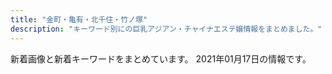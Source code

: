 ```yaml
---
title: "金町・亀有・北千住・竹ノ塚"
description: "キーワード別にの巨乳アジアン・チャイナエステ嬢情報をまとめました。"
---
```


新着画像と新着キーワードをまとめています。
2021年01月17日の情報です。

<DmmAffiliateIns />
<KeywordTable
  shops={
    [
    {
        "name": "\u30b9\u30a4\u30fc\u30c8\u30cf\u30fc\u30c8",
        "url": "http://takamaru.xyz/",
        "keywords": {
            "C": 12
        },
        "img_links": [
            "http://takamaru.xyz/static/picture/news-tit.png",
            "http://takamaru.xyz/static/picture/photo02.jpg",
            "http://takamaru.xyz/uploads/201203/1-201203134202395.jpg",
            "http://takamaru.xyz/uploads/200717/1-200GFZ05BS.jpg",
            "http://takamaru.xyz/uploads/201219/1-201219155A2393.jpg",
            "http://takamaru.xyz/static/picture/top.jpg",
            "http://takamaru.xyz/static/picture/baner2.jpg",
            "http://takamaru.xyz/static/picture/baner.jpg",
            "http://takamaru.xyz/static/picture/tite-staff1.jpg",
            "http://takamaru.xyz/static/picture/mobile.png",
            "http://takamaru.xyz/uploads/201007/1-20100G45100148.jpg",
            "http://takamaru.xyz/static/picture/top2.png",
            "http://takamaru.xyz/static/picture/photo01.jpg",
            "http://takamaru.xyz/uploads/200717/1-200GFUI0L0.jpg",
            "http://takamaru.xyz/static/picture/photo03.jpg",
            "http://takamaru.xyz/uploads/201009/1-201009125049594.jpg",
            "http://takamaru.xyz/static/picture/photo04.jpg",
            "http://takamaru.xyz/static/picture/tite-staff.jpg",
            "http://takamaru.xyz/static/picture/news-tit1.jpg"
        ],
        "station": "JR\u91d1\u753a\u99c5\u5317\u53e3"
    },
    {
        "station": "\u7af9\u30ce\u585a\u99c5\u6771\u53e3",
        "img_links": [
            "http://kokoroan.jps.cm/images/ser4.jpg",
            "http://kokoroan.jps.cm/images/top.jpg",
            "http://kokoroan.jps.cm/images/room1.jpg",
            "http://kokoroan.jps.cm/photos/sites/31/2019/02/2019021213081728.jpg",
            "http://kokoroan.jps.cm/images/room2.jpg",
            "http://kokoroan.jps.cm/images/ser3.jpg",
            "http://kokoroan.jps.cm/images/service_line.jpg",
            "http://kokoroan.jps.cm/images/mobile.jpg",
            "http://kokoroan.jps.cm/images/room3.jpg",
            "http://kokoroan.jps.cm/images/ser2.jpg",
            "http://kokoroan.jps.cm/images/mobile2.jpg",
            "http://kokoroan.jps.cm/photos/sites/31/2020/08/2020082513400117.jpg",
            "http://kokoroan.jps.cm/photos/sites/31/2020/10/2020100113045422.jpg",
            "http://kokoroan.jps.cm/photos/sites/31/2019/06/2019060614301966.jpg",
            "http://kokoroan.jps.cm/images/girl-z2.jpg",
            "http://kokoroan.jps.cm/images/staff_line.jpg",
            "http://kokoroan.jps.cm/images/ser1.jpg",
            "http://kokoroan.jps.cm/images/end.jpg",
            "http://kokoroan.jps.cm/images/ser5.jpg",
            "http://kokoroan.jps.cm/images/bj3.jpg",
            "http://kokoroan.jps.cm/images/girl-z1.jpg",
            "http://kokoroan.jps.cm/images/room4.jpg"
        ],
        "keywords": {
            "84": 1,
            "83": 1,
            "C": 13,
            "D": 2,
            "86": 2
        },
        "url": "http://kokoroan.jps.cm/",
        "name": "\u5922\u306e\u5bb6"
    },
    {
        "keywords": {
            "E": 20,
            "92": 6,
            "C": 5,
            "94": 7,
            "89": 4,
            "G": 7,
            "D": 4,
            "93": 5,
            "91": 5,
            "95": 2,
            "88": 3,
            "86": 7,
            "\u30bb\u30af\u30b7\u30fc": 4,
            "90": 7,
            "87": 3,
            "F": 2
        },
        "url": "http://youfirstesthe.com",
        "station": "\u7dbe\u702c\u99c5\u6771\u53e3",
        "name": "You First*\u30e6\u30fc\u30d5\u30a1\u30fc\u30b9\u30c8",
        "img_links": [
            "http://youfirstesthe.com/upload/girl/img02/img1_0020.jpg",
            "http://youfirstesthe.com/upload/girl/img03/img2_0003.jpg",
            "http://youfirstesthe.com/images/top/ranking03.png",
            "http://youfirstesthe.com/images/top/news.png",
            "http://youfirstesthe.com/upload/girl/img03/img2_0014.jpg",
            "http://youfirstesthe.com/images/top/pickup_box.png",
            "http://youfirstesthe.com/upload/girl/img03/img2_0019.jpg",
            "http://youfirstesthe.com/upload/girl/img03/img1_0026.jpg",
            "http://youfirstesthe.com/upload/girl/img03/img3_0020.jpg",
            "http://youfirstesthe.com/upload/girl/img02/img1_0024.jpg",
            "http://youfirstesthe.com/upload/girl/img03/img4_0008.jpg",
            "http://youfirstesthe.com/upload/girl/img03/img1_0007.jpg",
            "http://youfirstesthe.com/upload/girl/img03/img2_0007.jpg",
            "http://youfirstesthe.com/upload/girl/img03/img1_0008.jpg",
            "http://youfirstesthe.com/upload/girl/img02/img1_0008.jpg",
            "http://youfirstesthe.com/upload/girl/img02/img1_0015.jpg",
            "http://youfirstesthe.com/upload/girl/img02/img1_0027.jpg",
            "http://youfirstesthe.com/upload/girl/img02/img1_0026.jpg",
            "http://youfirstesthe.com/upload/board/img_1558501433.jpg",
            "http://youfirstesthe.com/upload/girl/img03/img1_0014.jpg",
            "http://youfirstesthe.com/upload/girl/img03/img4_0007.jpg",
            "http://youfirstesthe.com/upload/girl/img03/img1_0019.jpg",
            "http://youfirstesthe.com/upload/girl/img02/img1_0003.jpg",
            "http://youfirstesthe.com/upload/board/img_1555924960.jpg",
            "http://youfirstesthe.com/upload/girl/img03/img1_0020.jpg",
            "http://youfirstesthe.com/upload/girl/img02/img1_0014.jpg",
            "http://youfirstesthe.com/upload/girl/img02/img1_0019.jpg",
            "http://youfirstesthe.com/upload/girl/img02/img1_0016.jpg",
            "http://youfirstesthe.com/upload/girl/img03/img1_0024.jpg",
            "http://youfirstesthe.com/images/common/tel.png",
            "http://youfirstesthe.com/upload/girl/img02/img1_0021.jpg",
            "http://youfirstesthe.com/images/top/list_btn.png",
            "http://youfirstesthe.com/upload/girl/img03/img1_0016.jpg",
            "http://youfirstesthe.com/upload/girl/img02/img1_0004.jpg",
            "http://youfirstesthe.com/upload/girl/img03/img1_0015.jpg",
            "http://youfirstesthe.com/images/top/ranking01.png",
            "http://youfirstesthe.com/upload/girl/img03/img3_0008.jpg",
            "http://youfirstesthe.com/upload/girl/img03/img1_0004.jpg",
            "http://youfirstesthe.com/upload/board/img_1551939705.jpg",
            "http://youfirstesthe.com/images/top/ranking02.png",
            "http://youfirstesthe.com/upload/girl/img03/img3_0007.jpg",
            "http://youfirstesthe.com/upload/girl/img03/img1_0021.jpg",
            "http://youfirstesthe.com/upload/girl/img03/img2_0020.jpg",
            "http://youfirstesthe.com/upload/girl/img02/img1_0007.jpg",
            "http://youfirstesthe.com/upload/board/img_1601452249.jpg",
            "http://youfirstesthe.com/upload/board/img_1547772766.jpg",
            "http://youfirstesthe.com/upload/girl/img03/img5_0008.jpg",
            "http://youfirstesthe.com/upload/board/img_1600470945.jpg",
            "http://youfirstesthe.com/upload/girl/img03/img1_0027.jpg",
            "http://youfirstesthe.com/upload/girl/img03/img3_0003.jpg",
            "http://youfirstesthe.com/upload/girl/img03/img2_0016.jpg",
            "http://youfirstesthe.com/upload/girl/img03/img1_0003.jpg",
            "http://youfirstesthe.com/upload/girl/img03/img2_0008.jpg"
        ]
    },
    {
        "station": "JR\u5317\u5343\u4f4f\u99c5",
        "url": "http://www.kb.masg.info/",
        "keywords": {
            "D": 14,
            "86": 2,
            "87": 10,
            "88": 1
        },
        "name": "\u770b\u8b77\u7f8e\u4eba",
        "img_links": [
            "http://www.kb.masg.info/images/girls-bar.png",
            "http://www.kb.masg.info/images/info1.jpg",
            "http://www.kb.masg.info/files/012.jpg",
            "http://www.kb.masg.info/files/016.jpg",
            "http://www.kb.masg.info/files/005.jpg",
            "http://www.kb.masg.info/files/015.jpg",
            "http://www.kb.masg.info/images/info2.jpg",
            "http://www.kb.masg.info/images/bar-news.png",
            "http://www.kb.masg.info/images/bar-girls.png",
            "http://www.kb.masg.info/images/info_text.jpg",
            "http://www.kb.masg.info/files/011.jpg",
            "http://www.kb.masg.info/files/006.jpg",
            "http://www.kb.masg.info/files/013.jpg",
            "http://www.kb.masg.info/files/009.jpg",
            "http://www.kb.masg.info/files/008.jpg",
            "http://www.kb.masg.info/files/004.jpg",
            "http://www.kb.masg.info/files/014.jpg",
            "http://www.kb.masg.info/images/bar-inte.png",
            "http://www.kb.masg.info/files/002.jpg",
            "http://www.kb.masg.info/files/017.jpg",
            "http://www.kb.masg.info/images/bar-infomation.png",
            "http://www.kb.masg.info/files/010.jpg"
        ]
    },
    {
        "name": "\u611b",
        "img_links": [
            "http://ayase-ai.jpest.net/uploads//sites/33/2021/01/g1-225x300.jpg",
            "http://ayase-ai.jpest.net/uploads//sites/33/2020/11/g5.jpg",
            "http://ayase-ai.jpest.net/uploads//sites/33/2020/11/g1-225x300.jpg",
            "http://ayase-ai.jpest.net/uploads//sites/33/2020/11/g3.jpg",
            "http://ayase-ai.jpest.net/uploads//sites/33/2020/11/g2.jpg",
            "http://ayase-ai.jpest.net/uploads//sites/33/2020/12/shishu-2.png",
            "http://ayase-ai.jpest.net/uploads//sites/33/2020/12/main_bottom-1.png",
            "http://ayase-ai.jpest.net/uploads//sites/33/2020/11/g4.jpg",
            "http://ayase-ai.jpest.net/uploads//sites/33/2020/12/main_top.png",
            "http://ayase-ai.jpest.net/uploads//sites/33/2020/12/main_bottom.png",
            "http://ayase-ai.jpest.net/uploads//sites/33/2021/01/g1.jpg",
            "http://ayase-ai.jpest.net/uploads//sites/33/2020/11/g2-225x300.jpg",
            "http://ayase-ai.jpest.net/uploads//sites/33/2020/12/mobile-1.jpg",
            "http://ayase-ai.jpest.net/uploads//sites/33/2020/12/main_top-1.png",
            "http://ayase-ai.jpest.net/uploads//sites/33/2020/12/r3-1.png",
            "http://ayase-ai.jpest.net/uploads//sites/33/2020/11/g4-225x300.jpg",
            "http://ayase-ai.jpest.net/uploads//sites/33/2020/11/g6-225x300.jpg",
            "http://ayase-ai.jpest.net/uploads//sites/33/2020/11/g3-225x300.jpg",
            "http://ayase-ai.jpest.net/uploads//sites/33/2020/12/r4-1.png",
            "http://ayase-ai.jpest.net/uploads//sites/33/2020/12/re.jpg",
            "http://ayase-ai.jpest.net/uploads//sites/33/2020/11/g5-225x300.jpg",
            "http://ayase-ai.jpest.net/uploads//sites/33/2020/12/r2-1.png",
            "http://ayase-ai.jpest.net/uploads//sites/33/2020/12/ma01-1.jpg",
            "http://ayase-ai.jpest.net/uploads//sites/33/2020/11/m-top02-1.jpg",
            "http://ayase-ai.jpest.net/uploads//sites/33/2020/12/ss.png",
            "http://ayase-ai.jpest.net/uploads//sites/33/2020/11/g1.jpg",
            "http://ayase-ai.jpest.net/uploads//sites/33/2020/11/g6.jpg",
            "http://ayase-ai.jpest.net/uploads//sites/33/2020/12/r1.png"
        ],
        "keywords": {},
        "url": "http://ayase-ai.jpest.net/",
        "station": "\u7dbe\u702c\u99c5\u6771\u53e3"
    },
    {
        "name": "\u5927\u5bb6\u65cf",
        "station": "\u7af9\u30ce\u585a\u99c5\u6771\u53e3",
        "img_links": [
            "http://esthe-aroma.xyz/images/esthe2.jpg",
            "http://esthe-aroma.xyz/images/main1.jpg",
            "http://esthe-aroma.xyz/images/friend.png",
            "http://esthe-aroma.xyz/images/link.png",
            "http://esthe-aroma.xyz/images/blog_002.png",
            "http://esthe-aroma.xyz/images/acc.jpg",
            "http://esthe-aroma.xyz/images/gallery.png",
            "http://esthe-aroma.xyz/images/cg02.jpg",
            "http://esthe-aroma.xyz/images/acc1.jpg",
            "http://esthe-aroma.xyz/images/home_002.png",
            "http://esthe-aroma.xyz/images/staff.png",
            "http://esthe-aroma.xyz/images/main-sp.jpg",
            "http://esthe-aroma.xyz/images/clear.png",
            "http://esthe-aroma.xyz/images/home.png",
            "http://esthe-aroma.xyz/images/esthe1.jpg",
            "http://esthe-aroma.xyz/images/cg01.jpg",
            "http://esthe-aroma.xyz/images/info.png",
            "http://esthe-aroma.xyz/images/esthe3.jpg",
            "http://esthe-aroma.xyz/images/header3.png"
        ],
        "url": "http://esthe-aroma.xyz/",
        "keywords": {
            "87": 3,
            "86": 3
        }
    },
    {
        "keywords": {
            "88": 4,
            "D": 18,
            "86": 14
        },
        "img_links": [
            "http://esthe-aroma.biz/img/m02a.jpg",
            "http://esthe-aroma.biz/img/cg011.jpg",
            "http://esthe-aroma.biz/img/top.jpg",
            "http://esthe-aroma.biz/img/cg021.jpg",
            "http://esthe-aroma.biz/img/cg01.jpg",
            "http://esthe-aroma.biz/img/cg03.jpg",
            "http://esthe-aroma.biz/img/ff.jpg",
            "http://esthe-aroma.biz/img/fla01.jpg",
            "http://esthe-aroma.biz/img/cg08.jpg",
            "http://esthe-aroma.biz/img/acct.jpg",
            "http://esthe-aroma.biz/img/m06.jpg",
            "http://esthe-aroma.biz/img/tr01.jpg",
            "http://esthe-aroma.biz/img/tr02.jpg",
            "http://esthe-aroma.biz/img/m01a.jpg",
            "http://esthe-aroma.biz/img/cg07.jpg",
            "http://esthe-aroma.biz/img/m03a.jpg",
            "http://esthe-aroma.biz/img/cg10.jpg",
            "http://esthe-aroma.biz/img/cg05.jpg",
            "http://esthe-aroma.biz/img/m05.jpg",
            "http://esthe-aroma.biz/img/fla03.jpg",
            "http://esthe-aroma.biz/img/cg081.jpg",
            "http://esthe-aroma.biz/img/m05a.jpg",
            "http://esthe-aroma.biz/img/m02.jpg",
            "http://esthe-aroma.biz/img/cg09.jpg",
            "http://esthe-aroma.biz/img/cg02.jpg",
            "http://esthe-aroma.biz/img/cg06.jpg",
            "http://esthe-aroma.biz/img/stal.jpg",
            "http://esthe-aroma.biz/img/cg101.jpg",
            "http://esthe-aroma.biz/img/fla02.jpg",
            "http://esthe-aroma.biz/img/syst.jpg",
            "http://esthe-aroma.biz/img/no.png",
            "http://esthe-aroma.biz/img/m04.jpg",
            "http://esthe-aroma.biz/img/m03.jpg",
            "http://esthe-aroma.biz/img/m01.jpg"
        ],
        "url": "http://esthe-aroma.biz/",
        "name": "Sakura",
        "station": "JR\u91d1\u753a\u99c5\u5317\u53e3"
    },
    {
        "url": "https://lush.jpn.vin/",
        "name": "\u30e9\u30c3\u30b7\u30e5",
        "station": "JR\u91d1\u753a\u99c5\u5317\u53e3",
        "keywords": {
            "87": 5,
            "88": 5,
            "C": 11,
            "89": 5,
            "90": 5
        },
        "img_links": [
            "https://lush.jpn.vin/images/room2.jpg",
            "https://lush.jpn.vin/images/top.png",
            "https://lush.jpn.vin/photos/sites/6/2020/12/2020121402082025.jpg",
            "https://lush.jpn.vin/images/border-bottom.png",
            "https://lush.jpn.vin/images/girl.png",
            "https://lush.jpn.vin/images/room3.jpg",
            "https://lush.jpn.vin/photos/sites/6/2020/12/202012140206371.jpg",
            "https://lush.jpn.vin/images/room1.jpg",
            "https://lush.jpn.vin/photos/sites/6/2020/12/2020121402091934.jpg",
            "https://lush.jpn.vin/images/rb.png",
            "https://lush.jpn.vin/photos/sites/6/2020/12/2020121402072787.jpg",
            "https://lush.jpn.vin/images/lb.png",
            "https://lush.jpn.vin/images/side_mobile.png",
            "https://lush.jpn.vin/images/tit_news.png",
            "https://lush.jpn.vin/images/room4.jpg",
            "https://lush.jpn.vin/images/end.jpg",
            "https://lush.jpn.vin/images/bg_comend.jpg",
            "https://lush.jpn.vin/images/tit_pick.jpg",
            "https://lush.jpn.vin/images/tit_staff.jpg"
        ]
    },
    {
        "url": "http://aroma-heal.com/",
        "keywords": {},
        "station": "JR\u5317\u5343\u4f4f\u99c5\u6771\u53e3",
        "img_links": [
            "http://aroma-heal.com/img/sys3.png",
            "http://aroma-heal.com/img/t-o.jpg",
            "http://aroma-heal.com/staff/aoi/01.jpg",
            "http://aroma-heal.com/img/sys2.png",
            "http://aroma-heal.com/img/pic.jpg",
            "http://aroma-heal.com/img/botton.jpg",
            "http://aroma-heal.com/img/sys4.png",
            "http://aroma-heal.com/img/t-s.jpg",
            "http://aroma-heal.com/img/add.jpg",
            "http://aroma-heal.com/img/tit.jpg",
            "http://aroma-heal.com/staff/yuki/01.jpg",
            "http://aroma-heal.com/img/cam.jpg",
            "http://aroma-heal.com/img/adrs.jpg",
            "http://aroma-heal.com/img/sysetc.png",
            "http://aroma-heal.com/img/info.jpg",
            "http://aroma-heal.com/img/t-r.jpg",
            "http://aroma-heal.com/img/t-a.jpg",
            "http://aroma-heal.com/img/sys1.png",
            "http://aroma-heal.com/img/t-t.jpg",
            "http://aroma-heal.com/staff/mimi/01.jpg",
            "http://aroma-heal.com/img/pc.jpg",
            "http://aroma-heal.com/img/tel.jpg"
        ],
        "name": "\u7f8e\u5802"
    },
    {
        "img_links": [
            "https://besteste.com/staffPhoto/b20201223163417.jpg",
            "https://besteste.com/staffPhoto/s20201223163111.jpg",
            "https://besteste.com/staffPhoto/s20201104202235.jpg",
            "https://besteste.com/staffPhoto/b20201104202024.jpg",
            "https://besteste.com/staffPhoto/s20201223163320.jpg",
            "https://besteste.com/staffPhoto/b20201223163235.jpg",
            "https://besteste.com/staffPhoto/b20201104202559.jpg",
            "https://besteste.com/images/slider1/01.jpg",
            "https://besteste.com/staffPhoto/s20201104201732.jpg",
            "https://besteste.com/images/mobile.jpg",
            "https://besteste.com/staffPhoto/b20201104202637.jpg",
            "https://besteste.com/images/slider1/03.jpg",
            "https://besteste.com/staffPhoto/s20201104201913.jpg",
            "https://besteste.com/staffPhoto/s20201104202356.jpg",
            "https://besteste.com/staffPhoto/s20201223163235.jpg",
            "https://besteste.com/staffPhoto/b20201223163529.jpg",
            "https://besteste.com/staffPhoto/s20201104202024.jpg",
            "https://besteste.com/staffPhoto/b20201104202235.jpg",
            "https://besteste.com/staffPhoto/b20201223163111.jpg",
            "https://besteste.com/js/sliderLine/slide_prev.png",
            "https://besteste.com/staffPhoto/b20201104202740.jpg",
            "https://besteste.com/staffPhoto/s20201223163417.jpg",
            "https://besteste.com/staffPhoto/s20201223163529.jpg",
            "https://besteste.com/staffPhoto/s20201104202559.jpg",
            "https://besteste.com/staffPhoto/b20201104201913.jpg",
            "https://besteste.com/staffPhoto/b20201104201732.jpg",
            "https://besteste.com/staffPhoto/b20201104202356.jpg",
            "https://besteste.com/staffPhoto/b20201104202122.jpg",
            "https://besteste.com/staffPhoto/s20201104202122.jpg",
            "https://besteste.com/staffPhoto/s20201104202740.jpg",
            "https://besteste.com/staffPhoto/b20201223163320.jpg",
            "https://besteste.com/js/sliderLine/slide_next.png",
            "https://besteste.com/staffPhoto/s20201104202637.jpg",
            "https://besteste.com/images/returnBtn.png",
            "https://besteste.com/staffPhoto/b20201104202509.jpg",
            "https://besteste.com/staffPhoto/s20201104202509.jpg"
        ],
        "url": "https://besteste.com/",
        "name": "\u685c",
        "station": "JR\u4e80\u6709\u99c5\u5317\u53e3",
        "keywords": {
            "E": 2,
            "D": 2,
            "C": 1,
            "86": 1,
            "85": 2
        }
    },
    {
        "name": "\u96c5",
        "keywords": {
            "D": 9
        },
        "img_links": [
            "http://esthe-massage.pink/sp/images/top-img01.png",
            "http://esthe-massage.pink/images/aboutus.jpg",
            "http://esthe-massage.pink/images/tb.png",
            "http://esthe-massage.pink/sp/images/cg1.jpg",
            "http://esthe-massage.pink/images/end3.png",
            "http://esthe-massage.pink/sp/images/telb.png",
            "http://esthe-massage.pink/sp/images/cg10.jpg",
            "http://esthe-massage.pink/images/cg3.jpg",
            "http://esthe-massage.pink/sp/images/cg6.jpg",
            "http://esthe-massage.pink/sp/images/cg3.jpg",
            "http://esthe-massage.pink/sp/images/tel.png",
            "http://esthe-massage.pink/images/tb1.png",
            "http://esthe-massage.pink/images/newface.jpg",
            "http://esthe-massage.pink/images/cg2.jpg",
            "http://esthe-massage.pink/images/cg4.jpg",
            "http://esthe-massage.pink/images/cg9.jpg",
            "http://esthe-massage.pink/images/pick.jpg",
            "http://esthe-massage.pink/sp/images/cg8.jpg",
            "http://esthe-massage.pink/images/line.jpg",
            "http://esthe-massage.pink/sp/images/teline.png",
            "http://esthe-massage.pink/images/mobile1.jpg",
            "http://esthe-massage.pink/images/cg10.jpg",
            "http://esthe-massage.pink/images/cg8.jpg",
            "http://esthe-massage.pink/images/top.png",
            "http://esthe-massage.pink/images/news.jpg",
            "http://esthe-massage.pink/images/cg7.jpg",
            "http://esthe-massage.pink/sp/images/cg9.jpg",
            "http://esthe-massage.pink/sp/images/cg4.jpg",
            "http://esthe-massage.pink/images/cg5.jpg",
            "http://esthe-massage.pink/images/mobile.jpg",
            "http://esthe-massage.pink/images/cg6.jpg",
            "http://esthe-massage.pink/images/bb.png",
            "http://esthe-massage.pink/images/staff_tit.jpg",
            "http://esthe-massage.pink/images/staff_s.jpg",
            "http://esthe-massage.pink/images/compaign.jpg",
            "http://esthe-massage.pink/images/line2.jpg",
            "http://esthe-massage.pink/sp/images/cg2.jpg",
            "http://esthe-massage.pink/sp/images/cg5.jpg",
            "http://esthe-massage.pink/images/cg1.jpg"
        ],
        "url": "http://esthe-massage.pink/",
        "station": "JR\u91d1\u753a\u99c5\u5317\u53e3"
    },
    {
        "url": "http://lux.abnavi.info/",
        "keywords": {
            "C": 13,
            "G": 1,
            "D": 3,
            "87": 1,
            "88": 1,
            "85": 2,
            "84": 1,
            "E": 1
        },
        "img_links": [
            "http://lux.abnavi.info/images/room4.jpg",
            "http://lux.abnavi.info/photos/sites/13/2020/12/2020121219411715.jpg",
            "http://lux.abnavi.info/photos/sites/13/2020/12/2020121219411956.jpg",
            "http://lux.abnavi.info/images/s_staff.png",
            "http://lux.abnavi.info/images/top.png",
            "http://lux.abnavi.info/images/acc4.jpg",
            "http://lux.abnavi.info/images/acc1.jpg",
            "http://lux.abnavi.info/photos/sites/13/2020/12/2020121219411983.jpg",
            "http://lux.abnavi.info/photos/sites/13/2020/12/2020121219412237.jpg",
            "http://lux.abnavi.info/images/s_news.png",
            "http://lux.abnavi.info/images/acc6.jpg",
            "http://lux.abnavi.info/images/room1.jpg",
            "http://lux.abnavi.info/images/info.jpg",
            "http://lux.abnavi.info/photos/sites/13/2020/12/2020121219412144.jpg",
            "http://lux.abnavi.info/images/s_pick.jpg",
            "http://lux.abnavi.info/images/s_link.png",
            "http://lux.abnavi.info/images/acc3.jpg",
            "http://lux.abnavi.info/images/acc5.jpg",
            "http://lux.abnavi.info/images/nbj1.png",
            "http://lux.abnavi.info/images/room3.jpg",
            "http://lux.abnavi.info/images/mobile.png",
            "http://lux.abnavi.info/images/room2.jpg",
            "http://lux.abnavi.info/images/acc2.jpg",
            "http://lux.abnavi.info/images/nbj3.jpg"
        ],
        "name": "Lux\u30fb\u30e9\u30c3\u30af\u30b9",
        "station": "JR\u4e80\u6709\u99c5\u5357\u53e3"
    },
    {
        "station": "\u6885\u5cf6\u99c5",
        "keywords": {},
        "img_links": [
            "http://relax-esthe.tokyo/css/m-top-right03.jpg",
            "http://relax-esthe.tokyo/css/m-left.jpg",
            "http://relax-esthe.tokyo/css/top-left01.jpg",
            "http://relax-esthe.tokyo/css/staff/staff06.png",
            "http://relax-esthe.tokyo/css/staff/staff03.png",
            "http://relax-esthe.tokyo/css/m-top-right04.jpg",
            "http://relax-esthe.tokyo/css/m-right.jpg",
            "http://relax-esthe.tokyo/css/staff/staff02.png",
            "http://relax-esthe.tokyo/css/m-yejiao.jpg",
            "http://relax-esthe.tokyo/css/staff/staff0n.png",
            "http://relax-esthe.tokyo/css/m-top-right01.jpg",
            "http://relax-esthe.tokyo/css/m-head1.jpg",
            "http://relax-esthe.tokyo/css/staff/staff05.png",
            "http://relax-esthe.tokyo/css/m-top-right02.jpg",
            "http://relax-esthe.tokyo/images/call.png",
            "http://relax-esthe.tokyo/css/m-top02.jpg",
            "http://relax-esthe.tokyo/css/staff/staff07.png"
        ],
        "name": "\u3084\u3059\u3089\u304e",
        "url": "http://relax-esthe.tokyo/"
    },
    {
        "station": "JR\u91d1\u753a\u99c5\u5357\u53e3",
        "name": "\u6625",
        "img_links": [
            "http://www.ccgirl.work/images/4.jpg",
            "http://www.ccgirl.work/images/b3.jpg",
            "http://www.ccgirl.work/images/staff_t.jpg",
            "http://www.ccgirl.work/images/3.jpg",
            "http://www.ccgirl.work/images/head.jpg",
            "http://www.ccgirl.work/images/2.jpg",
            "http://www.ccgirl.work/images/rec1.jpg",
            "http://www.ccgirl.work/img/yuyu1.jpg",
            "http://www.ccgirl.work/images/int2.jpg",
            "http://www.ccgirl.work/images/news.jpg",
            "http://www.ccgirl.work/img/erika1.jpg",
            "http://www.ccgirl.work/images/mobile.jpg",
            "http://www.ccgirl.work/img/risa1.jpg",
            "http://www.ccgirl.work/images/b2.jpg",
            "http://www.ccgirl.work/images/interior_t.jpg",
            "http://www.ccgirl.work/images/tel.jpg",
            "http://www.ccgirl.work/images/b1.jpg",
            "http://www.ccgirl.work/images/int1.jpg",
            "http://www.ccgirl.work/images/sys.jpg",
            "http://www.ccgirl.work/images/ac1.jpg",
            "http://www.ccgirl.work/img/nana1.jpg",
            "http://www.ccgirl.work/images/1.jpg",
            "http://www.ccgirl.work/images/info.jpg",
            "http://www.ccgirl.work/images/rec2.jpg"
        ],
        "url": "http://www.ccgirl.work/",
        "keywords": {}
    },
    {
        "station": "\u4e94\u53cd\u91ce\u99c5",
        "url": "http://www.relax-miyabi.com/",
        "name": "\u96c5",
        "img_links": [
            "http://www.relax-miyabi.com/img/glo_05_off.jpg",
            "http://www.relax-miyabi.com/img/slider/1.jpg",
            "http://www.relax-miyabi.com/img/glo_01_off.jpg",
            "http://www.relax-miyabi.com/img/icon_tel.png",
            "http://www.relax-miyabi.com/img/glo_06_off.jpg",
            "http://www.relax-miyabi.com/files/019.jpg",
            "http://www.relax-miyabi.com/img/slider/2.jpg",
            "http://www.relax-miyabi.com/files/014-03.jpg",
            "http://www.relax-miyabi.com/img/top-course_off.jpg",
            "http://www.relax-miyabi.com/img/top-h5R.jpg",
            "http://www.relax-miyabi.com/img/bnr-01_off.jpg",
            "http://www.relax-miyabi.com/img/top-h5R2.jpg",
            "http://www.relax-miyabi.com/img/h4-top.jpg",
            "http://www.relax-miyabi.com/files/019-02.jpg",
            "http://www.relax-miyabi.com/img/glo_04_off.jpg",
            "http://www.relax-miyabi.com/img/top-course2_off.jpg",
            "http://www.relax-miyabi.com/img/glo_02_off.jpg",
            "http://www.relax-miyabi.com/img/slider/3.jpg",
            "http://www.relax-miyabi.com/files/014-02.jpg",
            "http://www.relax-miyabi.com/img/glo_03_off.jpg",
            "http://www.relax-miyabi.com/files/019-03.jpg",
            "http://www.relax-miyabi.com/img/bnr-02_off.jpg",
            "http://www.relax-miyabi.com/img/footer-top_off.jpg",
            "http://www.relax-miyabi.com/files/014.jpg"
        ],
        "keywords": {
            "D": 6,
            "86": 3,
            "88": 3
        }
    },
    {
        "station": "JR\u4e80\u6709\u99c5\u5317\u53e3",
        "url": "http://www.maria0228.com/",
        "keywords": {},
        "img_links": [
            "http://www.maria0228.com/img/6.jpg",
            "http://www.maria0228.com/img/5.jpg",
            "http://www.maria0228.com/img/nana.jpg",
            "http://www.maria0228.com/img/ayumi.jpg",
            "http://www.maria0228.com/img/mina.jpg",
            "http://www.maria0228.com/img/4.jpg",
            "http://www.maria0228.com/img/7.jpg",
            "http://www.maria0228.com/img/aya.jpg",
            "http://www.maria0228.com/img/1.jpg",
            "http://www.maria0228.com/img/3.jpg",
            "http://www.maria0228.com/img/erika.jpg",
            "http://www.maria0228.com/img/yuri.jpg",
            "http://www.maria0228.com/img/2.jpg",
            "http://www.maria0228.com/img/danni.jpg"
        ],
        "name": "\u7652\u3057\u306e\u5bb6"
    },
    {
        "url": "http://www.night.ne.jp/tokyo/house/",
        "keywords": {},
        "station": "JR\u4e80\u6709\u99c5\u5317\u53e3",
        "img_links": [
            "http://www.night.ne.jp/tokyo/house/img/view_1.jpg",
            "http://www.night.ne.jp/nightnet/img/9.jpg",
            "http://www.night.ne.jp/nightnet/img/10.jpg",
            "http://www.night.ne.jp/_format/W/img/index_enter_1.jpg",
            "http://www.night.ne.jp/nightnet/img/11.jpg",
            "http://www.night.ne.jp/tokyo/house/img/qr_code.jpg",
            "http://www.night.ne.jp/tokyo/house/img/view_2.jpg",
            "http://www.night.ne.jp/tokyo/house/img/index_top.jpg",
            "http://www.night.ne.jp/tokyo/house/img/index.jpg",
            "http://www.night.ne.jp/nightnet/img/13.jpg",
            "http://www.night.ne.jp/tokyo/house/img_staff/g_7278.jpg",
            "http://www.night.ne.jp/nightnet/img/15.jpg",
            "http://www.night.ne.jp/nightnet/img/4.jpg",
            "http://www.night.ne.jp/nightnet/img/17.jpg",
            "http://www.night.ne.jp/nightnet/img/12a.jpg",
            "http://www.night.ne.jp/nightnet/img/3.jpg",
            "http://www.night.ne.jp/tokyo/house/img_staff/g_7277.jpg",
            "http://www.night.ne.jp/nightnet/img/16.jpg",
            "http://www.night.ne.jp/nightnet/img/7.jpg",
            "http://www.night.ne.jp/nightnet/img/6.jpg",
            "http://www.night.ne.jp/_format/W/img/whats_news.jpg",
            "http://www.night.ne.jp/_format/W/img/whats_view.jpg",
            "http://www.night.ne.jp/nightnet/img/2.jpg",
            "http://www.night.ne.jp/tokyo/house/img/view_4.jpg",
            "http://www.night.ne.jp/tokyo/house/img/view_3.jpg",
            "http://www.night.ne.jp/nightnet/img/14.jpg",
            "http://www.night.ne.jp/tokyo/house/img_staff/g_7074.jpg",
            "http://www.night.ne.jp/nightnet/img/8.jpg",
            "http://www.night.ne.jp/tokyo/house/img/index_view.jpg",
            "http://www.night.ne.jp/nightnet/img/5.jpg",
            "http://www.night.ne.jp/_format/W/img/over_msg_01.jpg",
            "http://www.night.ne.jp/nightnet/img/1.jpg"
        ],
        "name": "\u5065\u5eb7\u30cf\u30a6\u30b9"
    },
    {
        "name": "\u6e80\u8db3\u5ea6666",
        "station": "JR\u4e80\u6709\u99c5\u5317\u53e3",
        "url": "http://manzoku666.ests.jp/",
        "keywords": {
            "89": 34,
            "C": 176,
            "E": 340,
            "83": 136,
            "85": 238,
            "84": 34,
            "D": 680,
            "88": 306,
            "86": 204,
            "87": 238,
            "F": 34
        },
        "img_links": [
            "http://manzoku666.ests.jp/photos/sites/11/2020/02/202002040606066.jpg",
            "http://manzoku666.ests.jp/photos/sites/11/2020/08/2020083103592411.jpg",
            "http://manzoku666.ests.jp/photos/sites/11/2020/04/2020041604120698.jpg",
            "http://manzoku666.ests.jp/images/tit_staff.png",
            "http://manzoku666.ests.jp/photos/sites/11/2020/02/2020021806520598.jpg",
            "http://manzoku666.ests.jp/photos/sites/11/2020/11/2020111603414573.jpg",
            "http://manzoku666.ests.jp/images/link_nav02.png",
            "http://manzoku666.ests.jp/photos/sites/11/2020/04/2020040509014522.jpg",
            "http://manzoku666.ests.jp/photos/sites/11/2021/01/2021010105190155.jpg",
            "http://manzoku666.ests.jp/images/img_service04.jpg",
            "http://manzoku666.ests.jp/photos/sites/11/2020/10/2020101205183856.jpg",
            "http://manzoku666.ests.jp/photos/sites/11/2020/05/2020050405545542.jpg",
            "http://manzoku666.ests.jp/images/sp_nav03.png",
            "http://manzoku666.ests.jp/photos/sites/11/2020/06/2020060702461717.jpg",
            "http://manzoku666.ests.jp/images/sp_header.jpg",
            "http://manzoku666.ests.jp/photos/sites/11/2020/04/2020041307203772.jpg",
            "http://manzoku666.ests.jp/photos/sites/11/2020/12/2020122103414393.jpg",
            "http://manzoku666.ests.jp/photos/sites/11/2020/11/2020110502545271.jpg",
            "http://manzoku666.ests.jp/images/img_service02.jpg",
            "http://manzoku666.ests.jp/photos/sites/11/2020/03/2020032501221834.jpg",
            "http://manzoku666.ests.jp/photos/sites/11/2020/06/202006070246267.jpg",
            "http://manzoku666.ests.jp/images/room1_l.jpg",
            "http://manzoku666.ests.jp/images/tit_service.png",
            "http://manzoku666.ests.jp/images/link_nav04.png",
            "http://manzoku666.ests.jp/images/link_nav01.png",
            "http://manzoku666.ests.jp/photos/sites/11/2020/04/2020042806324932.jpg",
            "http://manzoku666.ests.jp/images/room4_l.jpg",
            "http://manzoku666.ests.jp/images/ico_headline.png",
            "http://manzoku666.ests.jp/photos/sites/11/2020/11/2020112004565896.jpg",
            "http://manzoku666.ests.jp/photos/sites/11/2020/07/2020072104583128.jpg",
            "http://manzoku666.ests.jp/photos/sites/11/2020/08/2020083103591832.jpg",
            "http://manzoku666.ests.jp/photos/sites/11/2020/02/2020020406060891.jpg",
            "http://manzoku666.ests.jp/photos/sites/11/2020/05/2020050909240788.jpg",
            "http://manzoku666.ests.jp/photos/sites/11/2020/08/2020080206581422.jpg",
            "http://manzoku666.ests.jp/photos/sites/11/2021/01/2021011107431772.jpg",
            "http://manzoku666.ests.jp/images/bg_cont01.png",
            "http://manzoku666.ests.jp/images/link_nav05.png",
            "http://manzoku666.ests.jp/photos/sites/11/2020/04/202004130720240.jpg",
            "http://manzoku666.ests.jp/images/tit_pick.png",
            "http://manzoku666.ests.jp/images/room3_l.jpg",
            "http://manzoku666.ests.jp/photos/sites/11/2020/02/2020022605090032.jpg",
            "http://manzoku666.ests.jp/photos/sites/11/2020/02/2020022105272151.jpg",
            "http://manzoku666.ests.jp/images/top.png",
            "http://manzoku666.ests.jp/images/sp_nav02.png",
            "http://manzoku666.ests.jp/photos/sites/11/2020/05/2020050405544639.jpg",
            "http://manzoku666.ests.jp/images/room2_l.jpg",
            "http://manzoku666.ests.jp/photos/sites/11/2020/06/2020062404121978.jpg",
            "http://manzoku666.ests.jp/photos/sites/11/2020/10/2020100307052232.jpg",
            "http://manzoku666.ests.jp/images/tit_new.png",
            "http://manzoku666.ests.jp/photos/sites/11/2020/10/2020102403261010.jpg",
            "http://manzoku666.ests.jp/photos/sites/11/2020/11/2020112004565127.jpg",
            "http://manzoku666.ests.jp/photos/sites/11/2020/03/2020032706054338.jpg",
            "http://manzoku666.ests.jp/photos/sites/11/2020/04/2020041604115739.jpg",
            "http://manzoku666.ests.jp/images/img_service03.jpg",
            "http://manzoku666.ests.jp/photos/sites/11/2020/02/2020020406060435.jpg",
            "http://manzoku666.ests.jp/photos/sites/11/2020/02/2020022605090017.jpg",
            "http://manzoku666.ests.jp/images/sp_tit_pick.png",
            "http://manzoku666.ests.jp/photos/sites/11/2020/09/2020090504513613.jpg",
            "http://manzoku666.ests.jp/images/bg_cont03.png",
            "http://manzoku666.ests.jp/images/img_service01.jpg",
            "http://manzoku666.ests.jp/photos/sites/11/2020/12/2020120106591913.jpg",
            "http://manzoku666.ests.jp/photos/sites/11/2020/02/2020020503574022.jpg",
            "http://manzoku666.ests.jp/photos/sites/11/2020/03/2020032501222689.jpg",
            "http://manzoku666.ests.jp/photos/sites/11/2020/12/2020121707473177.jpg",
            "http://manzoku666.ests.jp/photos/sites/11/2020/12/2020120907170783.jpg",
            "http://manzoku666.ests.jp/images/sp_nav01.png",
            "http://manzoku666.ests.jp/photos/sites/11/2020/04/2020041307203118.jpg",
            "http://manzoku666.ests.jp/images/ico02.png",
            "http://manzoku666.ests.jp/images/re.png",
            "http://manzoku666.ests.jp/photos/sites/11/2020/12/2020121401254793.jpg",
            "http://manzoku666.ests.jp/photos/sites/11/2020/04/2020040509014579.jpg",
            "http://manzoku666.ests.jp/photos/sites/11/2020/02/2020020503574552.jpg",
            "http://manzoku666.ests.jp/photos/sites/11/2020/09/2020090504512885.jpg",
            "http://manzoku666.ests.jp/images/ico01.png",
            "http://manzoku666.ests.jp/photos/sites/11/2020/06/2020060702462380.jpg",
            "http://manzoku666.ests.jp/photos/sites/11/2020/05/2020052602523290.jpg",
            "http://manzoku666.ests.jp/images/com_tel.png",
            "http://manzoku666.ests.jp/images/link_nav03.png",
            "http://manzoku666.ests.jp/photos/sites/11/2020/06/2020062404121396.jpg"
        ]
    },
    {
        "url": "http://www.night.ne.jp/tokyo/2020/",
        "img_links": [
            "http://www.night.ne.jp/tokyo/2020/img/view_3.jpg",
            "http://www.night.ne.jp/nightnet/img/9.jpg",
            "http://www.night.ne.jp/nightnet/img/10.jpg",
            "http://www.night.ne.jp/tokyo/2020/img/qr_code.jpg",
            "http://www.night.ne.jp/_format/W/img/index_enter_1.jpg",
            "http://www.night.ne.jp/tokyo/2020/img/skill_2.jpg",
            "http://www.night.ne.jp/nightnet/img/11.jpg",
            "http://www.night.ne.jp/tokyo/2020/img/index_skill.jpg",
            "http://www.night.ne.jp/nightnet/img/13.jpg",
            "http://www.night.ne.jp/nightnet/img/15.jpg",
            "http://www.night.ne.jp/nightnet/img/17.jpg",
            "http://www.night.ne.jp/nightnet/img/4.jpg",
            "http://www.night.ne.jp/nightnet/img/12a.jpg",
            "http://www.night.ne.jp/tokyo/2020/img/view_1.jpg",
            "http://www.night.ne.jp/nightnet/img/3.jpg",
            "http://www.night.ne.jp/tokyo/2020/img/index_view.jpg",
            "http://www.night.ne.jp/tokyo/2020/img_staff/g_7149.jpg",
            "http://www.night.ne.jp/tokyo/2020/img_staff/g_7147.jpg",
            "http://www.night.ne.jp/tokyo/2020/img/skill_1.jpg",
            "http://www.night.ne.jp/nightnet/img/16.jpg",
            "http://www.night.ne.jp/nightnet/img/7.jpg",
            "http://www.night.ne.jp/_format/W/img/whats_skill.jpg",
            "http://www.night.ne.jp/tokyo/2020/img/index_top.jpg",
            "http://www.night.ne.jp/nightnet/img/6.jpg",
            "http://www.night.ne.jp/_format/W/img/whats_news.jpg",
            "http://www.night.ne.jp/tokyo/2020/img/skill_3.jpg",
            "http://www.night.ne.jp/_format/W/img/whats_view.jpg",
            "http://www.night.ne.jp/nightnet/img/2.jpg",
            "http://www.night.ne.jp/tokyo/2020/img/index.jpg",
            "http://www.night.ne.jp/nightnet/img/14.jpg",
            "http://www.night.ne.jp/nightnet/img/8.jpg",
            "http://www.night.ne.jp/nightnet/img/5.jpg",
            "http://www.night.ne.jp/tokyo/2020/img/view_2.jpg",
            "http://www.night.ne.jp/nightnet/img/1.jpg"
        ],
        "keywords": {},
        "name": "2020",
        "station": "JR\u4e80\u6709\u99c5\u5317\u53e3"
    },
    {
        "name": "Spring \uff5e\u30b9\u30d7\u30ea\u30f3\u30b0\uff5e",
        "station": "JR\u91d1\u753a\u99c5\u5317\u53e3",
        "keywords": {
            "91": 1,
            "85": 2,
            "E": 1,
            "89": 1,
            "D": 3,
            "C": 3,
            "90": 5,
            "84": 1
        },
        "img_links": [
            "http://spring.est888.com/css/staff/staff14.png",
            "http://spring.est888.com/css/staff/staff17-b.png",
            "http://spring.est888.com/css/nav/nav-005.png",
            "http://spring.est888.com/css/staff/staff010.png",
            "http://spring.est888.com/css/staff/staff001-b.png",
            "http://spring.est888.com/css/staff/staff001.png",
            "http://spring.est888.com/css/nav/nav-004.png",
            "http://spring.est888.com/css/staff/staff0010-b.png",
            "http://spring.est888.com/css/staff/staff17.png",
            "http://spring.est888.com/css/staff/staff16-b.png",
            "http://spring.est888.com/css/staff/staff004.png",
            "http://spring.est888.com/css/staff/staff13-a.png",
            "http://spring.est888.com/css/staff/staff0005-a.png",
            "http://spring.est888.com/css/top001.png",
            "http://spring.est888.com/css/staff/staff012-a.png",
            "http://spring.est888.com/css/top0000000003.jpg",
            "http://spring.est888.com/css/staff/staff14-a.png",
            "http://spring.est888.com/css/nav/nav-002.png",
            "http://spring.est888.com/css/nav/nav-006.png",
            "http://spring.est888.com/css/nav/nav-003.png",
            "http://spring.est888.com/css/staff/staff010-a.png",
            "http://spring.est888.com/css/staff/staff13.png",
            "http://spring.est888.com/css/staff/staff16.png",
            "http://spring.est888.com/css/nav/nav-001.png",
            "http://spring.est888.com/css/staff/staff012-b.png",
            "http://spring.est888.com/css/staff/staff14-b.png",
            "http://spring.est888.com/css/staff/staff004-a.png",
            "http://spring.est888.com/css/staff/staff11.png",
            "http://spring.est888.com/css/staff/staff11-a.png",
            "http://spring.est888.com/css/tel.png",
            "http://spring.est888.com/css/staff/staff0005-b.png",
            "http://spring.est888.com/css/staff/staff17-a.png",
            "http://spring.est888.com/css/staff/staff0005.png",
            "http://spring.est888.com/css/staff/staff004-b.png",
            "http://spring.est888.com/css/staff/staff001-a.png",
            "http://spring.est888.com/css/staff/staff16-a.png",
            "http://spring.est888.com/css/staff/staff012.png",
            "http://spring.est888.com/css/staff/staff11-b.png"
        ],
        "url": "http://spring.est888.com/"
    },
    {
        "url": "https://anna.iest.info/",
        "station": "\u7af9\u30ce\u585a\u99c5\u6771\u53e3",
        "keywords": {
            "88": 23,
            "83": 23,
            "87": 46,
            "C": 46,
            "E": 23,
            "85": 23,
            "80": 23,
            "86": 25,
            "D": 94
        },
        "img_links": [
            "https://anna.iest.info/images/sp_top.jpg",
            "https://anna.iest.info/images/side_link03.png",
            "https://anna.iest.info/images/05.jpg",
            "https://anna.iest.info/photos/sites/32/2020/12/2020122407252653.jpg",
            "https://anna.iest.info/images/09.jpg",
            "https://anna.iest.info/images/room1.jpg",
            "https://anna.iest.info/images/top.png",
            "https://anna.iest.info/images/side_link02.png",
            "https://anna.iest.info/photos/sites/32/2020/09/2020092310104790.jpg",
            "https://anna.iest.info/photos/sites/32/2020/10/2020102309073277.jpg",
            "https://anna.iest.info/photos/sites/32/2020/09/2020092310053060.jpg",
            "https://anna.iest.info/images/room3.jpg",
            "https://anna.iest.info/photos/sites/32/2020/09/2020092404431618.jpg",
            "https://anna.iest.info/photos/sites/32/2020/11/2020110204554291.jpg",
            "https://anna.iest.info/photos/sites/32/2020/09/2020092310084345.jpg",
            "https://anna.iest.info/photos/sites/32/2020/09/2020092310095442.jpg",
            "https://anna.iest.info/photos/sites/32/2020/09/2020092310230663.jpg",
            "https://anna.iest.info/photos/sites/32/2020/09/2020092310053021.jpg",
            "https://anna.iest.info/images/room2.jpg",
            "https://anna.iest.info/images/room4.jpg",
            "https://anna.iest.info/photos/sites/32/2020/09/2020092310180247.jpg"
        ],
        "name": "\u5b89\u5a1c\u30fb\u30a2\u30f3\u30ca"
    },
    {
        "url": "http://iyasinobara.oks.bz/",
        "station": "JR\u91d1\u753a\u99c5\u5317\u53e3",
        "name": "\u7652\u3057\u306e\u8594\u8587",
        "keywords": {
            "82": 5,
            "87": 5,
            "C": 16,
            "85": 10,
            "D": 15
        },
        "img_links": [
            "http://iyasinobara.oks.bz/images/s_shedule.jpg",
            "http://iyasinobara.oks.bz/photos/sites/36/2019/12/2019121401184994.jpg",
            "http://iyasinobara.oks.bz/photos/sites/36/2020/07/2020071503512478.jpg",
            "http://iyasinobara.oks.bz/images/s_news.jpg",
            "http://iyasinobara.oks.bz/images/room4.jpg",
            "http://iyasinobara.oks.bz/photos/sites/36/2020/02/2020021401252254.jpg",
            "http://iyasinobara.oks.bz/images/room2.jpg",
            "http://iyasinobara.oks.bz/images/room3.jpg",
            "http://iyasinobara.oks.bz/images/room1.jpg",
            "http://iyasinobara.oks.bz/photos/sites/36/2020/11/2020112101523963.jpg",
            "http://iyasinobara.oks.bz/images/top.jpg",
            "http://iyasinobara.oks.bz/images/s_staff.jpg",
            "http://iyasinobara.oks.bz/images/mobile.jpg"
        ]
    },
    {
        "img_links": [
            "http://spring02.est888.com/css/staff/staff01-b.png",
            "http://spring02.est888.com/css/top02-left.png",
            "http://spring02.est888.com/css/staff/staff04.png",
            "http://spring02.est888.com/css/top01.png",
            "http://spring02.est888.com/css/osusume01.png",
            "http://spring02.est888.com/css/staff/staff03.png",
            "http://spring02.est888.com/css/top003.png",
            "http://spring02.est888.com/css/staff/staff11-a.png",
            "http://spring02.est888.com/css/nav/nav-001.png",
            "http://spring02.est888.com/css/staff/staff008-b.png",
            "http://spring02.est888.com/css/staff/staff11.png",
            "http://spring02.est888.com/css/staff/staff010-b.png",
            "http://spring02.est888.com/css/staff/staff01-a.png",
            "http://spring02.est888.com/css/staff/staff005-a.png",
            "http://spring02.est888.com/css/staff/staff04-b.png",
            "http://spring02.est888.com/css/staff/staff010-a.png",
            "http://spring02.est888.com/css/top04.png",
            "http://spring02.est888.com/css/staff/staff0008.png",
            "http://spring02.est888.com/css/staff/staff04-a.png",
            "http://spring02.est888.com/css/staff/staff005-b.png",
            "http://spring02.est888.com/css/staff/staff12.png",
            "http://spring02.est888.com/css/staff/staff09-a.png",
            "http://spring02.est888.com/css/nav/nav-006.png",
            "http://spring02.est888.com/css/nav/nav-005.png",
            "http://spring02.est888.com/css/staff/staff01.png",
            "http://spring02.est888.com/css/staff/staff09.png",
            "http://spring02.est888.com/css/staff/staff003-b.png",
            "http://spring02.est888.com/css/staff/staff09-b.png",
            "http://spring02.est888.com/css/staff/staff11-b.png",
            "http://spring02.est888.com/css/staff/staff005.png",
            "http://spring02.est888.com/css/nav/nav-002.png",
            "http://spring02.est888.com/css/staff/staff03-a.png",
            "http://spring02.est888.com/css/nav/nav-003.png",
            "http://spring02.est888.com/css/staff/staff12-a.png",
            "http://spring02.est888.com/css/nav/nav-004.png",
            "http://spring02.est888.com/css/staff/staff010.png",
            "http://spring02.est888.com/css/tel.png",
            "http://spring02.est888.com/css/staff/staff12-b.png"
        ],
        "url": "http://spring02.est888.com/",
        "station": "\u7dbe\u702c\u99c5\u897f\u53e3",
        "keywords": {
            "84": 1,
            "G": 1,
            "90": 3,
            "91": 1,
            "85": 3,
            "C": 4,
            "E": 2,
            "89": 1
        },
        "name": "Spring-\u30b9\u30d7\u30ea\u30f3\u30b0-"
    },
    {
        "url": "http://www.yurikago-massage.work/",
        "station": "JR\u91d1\u753a\u99c5\u5317\u53e3",
        "img_links": [
            "http://www.yurikago-massage.work/img/fla-1.jpg",
            "http://www.yurikago-massage.work/img/st11.jpg",
            "http://www.yurikago-massage.work/img/sta10.jpg",
            "http://www.yurikago-massage.work/img/st10.jpg",
            "http://www.yurikago-massage.work/img/st6.jpg",
            "http://www.yurikago-massage.work/img/st09.jpg",
            "http://www.yurikago-massage.work/img/sta9.jpg",
            "http://www.yurikago-massage.work/img/st9.jpg",
            "http://www.yurikago-massage.work/img/sta7.jpg",
            "http://www.yurikago-massage.work/img/sta6.jpg",
            "http://www.yurikago-massage.work/img/mo.png",
            "http://www.yurikago-massage.work/img/st7.jpg",
            "http://www.yurikago-massage.work/img/sta8.jpg",
            "http://www.yurikago-massage.work/img/fla-2.jpg",
            "http://www.yurikago-massage.work/img/botton.jpg",
            "http://www.yurikago-massage.work/img/st8.jpg",
            "http://www.yurikago-massage.work/img/sta11.jpg"
        ],
        "name": "\u3086\u308a\u304b\u3054",
        "keywords": {
            "D": 8,
            "87": 4,
            "F": 4,
            "88": 4,
            "86": 4,
            "C": 13,
            "85": 4,
            "E": 4
        }
    },
    {
        "name": "\u9e97",
        "url": "http://urara.tyo.cm/",
        "img_links": [
            "http://urara.tyo.cm/images/link_nav03.png",
            "http://urara.tyo.cm/images/link_nav01.png",
            "http://urara.tyo.cm/photos/sites/5/2020/07/2020072904152474.jpg",
            "http://urara.tyo.cm/images/link_nav02.png",
            "http://urara.tyo.cm/images/tit_info01.png",
            "http://urara.tyo.cm/images/bg_infotit.png",
            "http://urara.tyo.cm/photos/sites/5/2020/08/2020082101302071.jpg",
            "http://urara.tyo.cm/images/link_nav05.png",
            "http://urara.tyo.cm/photos/sites/5/2020/07/2020072904152438.jpg",
            "http://urara.tyo.cm/photos/sites/5/2020/10/2020101305325670.jpg",
            "http://urara.tyo.cm/photos/sites/5/2020/07/2020072904152581.jpg",
            "http://urara.tyo.cm/photos/sites/5/2020/09/2020091508111353.jpg",
            "http://urara.tyo.cm/images/link_nav04.png",
            "http://urara.tyo.cm/images/tit_info02.png",
            "http://urara.tyo.cm/images/slider01.png",
            "http://urara.tyo.cm/images/tit_staff01.png",
            "http://urara.tyo.cm/images/pagetop.png",
            "http://urara.tyo.cm/images/top.png",
            "http://urara.tyo.cm/images/link_nav06.png",
            "http://urara.tyo.cm/photos/sites/5/2020/07/2020072904152344.jpg",
            "http://urara.tyo.cm/images/tit_staff02.png",
            "http://urara.tyo.cm/images/slider02.png",
            "http://urara.tyo.cm/images/ico02.png",
            "http://urara.tyo.cm/images/slider03.png",
            "http://urara.tyo.cm/photos/sites/5/2020/11/2020112706272440.jpg"
        ],
        "station": "JR\u91d1\u753a\u99c5\u5317\u53e3",
        "keywords": {
            "86": 40,
            "84": 10,
            "D": 80,
            "85": 30
        }
    },
    {
        "img_links": [
            "http://iris.este.work/2/uploadimg/1604372331.jpg",
            "http://iris.este.work/head.jpg",
            "http://iris.este.work/2/uploadimg/1591787978.jpg",
            "http://iris.este.work/2/uploadimg/1587527299.jpg",
            "http://iris.este.work/news.jpg",
            "http://iris.este.work/2/uploadimg/1597642441.jpeg",
            "http://iris.este.work/sys1.jpg",
            "http://iris.este.work/2/uploadimg/1610606666.jpg",
            "http://iris.este.work/sys2.jpg",
            "http://iris.este.work/int1.png",
            "http://iris.este.work/staff_t.jpg",
            "http://iris.este.work/2/uploadimg/1610606533.jpg",
            "http://iris.este.work/s1.png",
            "http://iris.este.work/2/uploadimg/1587527512.jpg",
            "http://iris.este.work/2/uploadimg/1607661251.jpg",
            "http://iris.este.work/2/uploadimg/1597806778.jpg"
        ],
        "url": "http://iris.este.work/",
        "keywords": {
            "86": 3,
            "D": 4,
            "C": 1,
            "83": 1,
            "E": 2,
            "87": 1,
            "85": 3,
            "90": 1
        },
        "name": "IRIS \uff5e\u30a2\u30a4\u30ea\u30b9\uff5e",
        "station": "JR\u5317\u5343\u4f4f\u99c5\u6771\u53e3"
    },
    {
        "keywords": {
            "D": 32,
            "88": 8,
            "87": 16,
            "86": 16,
            "C": 8
        },
        "url": "http://www.babygirl.relaxjp.info/",
        "station": "JR\u5317\u5343\u4f4f\u99c5\u897f\u53e3",
        "name": "Baby Girl \uff5e\u30d9\u30a4\u30d3\u30fc\u30ac\u30fc\u30eb\uff5e",
        "img_links": [
            "http://www.babygirl.relaxjp.info/images/rsubt7.png",
            "http://www.babygirl.relaxjp.info/images/rsubt5.png",
            "http://www.babygirl.relaxjp.info/images/m5.jpg",
            "http://www.babygirl.relaxjp.info/images/rsubt4.png",
            "http://www.babygirl.relaxjp.info/images/rsubt2.png",
            "http://www.babygirl.relaxjp.info/images/b-tel.png",
            "http://www.babygirl.relaxjp.info/images/rsubt6.png",
            "http://www.babygirl.relaxjp.info/images/rsubt1.png",
            "http://www.babygirl.relaxjp.info/files/002.jpg",
            "http://www.babygirl.relaxjp.info/images/m6.jpg",
            "http://www.babygirl.relaxjp.info/photo_news/upimg/719885ffe7ee1189f0_0.jpg",
            "http://www.babygirl.relaxjp.info/files/003.jpg",
            "http://www.babygirl.relaxjp.info/images/m2.jpg",
            "http://www.babygirl.relaxjp.info/files/005.jpg",
            "http://www.babygirl.relaxjp.info/images/slider-img002.jpg",
            "http://www.babygirl.relaxjp.info/files/004.jpg",
            "http://www.babygirl.relaxjp.info/images/m3.jpg",
            "http://www.babygirl.relaxjp.info/images/m4.jpg",
            "http://www.babygirl.relaxjp.info/images/rsubt3.png",
            "http://www.babygirl.relaxjp.info/files/001.jpg",
            "http://www.babygirl.relaxjp.info/images/slider-img001.jpg",
            "http://www.babygirl.relaxjp.info/images/m1.jpg",
            "http://www.babygirl.relaxjp.info/images/b-online.png"
        ]
    },
    {
        "img_links": [
            "http://www.kenyoku.work/images/sys.jpg",
            "http://www.kenyoku.work/images/s1.png",
            "http://www.kenyoku.work/images/b1.jpg",
            "http://www.kenyoku.work/img/ami1.jpg",
            "http://www.kenyoku.work/images/news.jpg",
            "http://www.kenyoku.work/images/head.jpg",
            "http://www.kenyoku.work/images/1.jpg",
            "http://www.kenyoku.work/images/b2.jpg",
            "http://www.kenyoku.work/images/3.jpg",
            "http://www.kenyoku.work/img/miki1.jpg",
            "http://www.kenyoku.work/images/4.jpg",
            "http://www.kenyoku.work/img/risa1.jpg",
            "http://www.kenyoku.work/images/int2.png",
            "http://www.kenyoku.work/images/int1.png",
            "http://www.kenyoku.work/images/staff_t.jpg",
            "http://www.kenyoku.work/images/info.png",
            "http://www.kenyoku.work/img/hana1.jpg",
            "http://www.kenyoku.work/images/interior_t.jpg",
            "http://www.kenyoku.work/images/mobile.jpg",
            "http://www.kenyoku.work/images/2.jpg"
        ],
        "station": "JR\u91d1\u753a\u99c5\u5317\u53e3",
        "keywords": {},
        "name": "\u5065\u6b32",
        "url": "http://www.kenyoku.work/"
    },
    {
        "url": "http://angela.esjp.xyz/",
        "station": "\u7dbe\u702c\u99c5\u6771\u53e3",
        "name": "Angela \u30a2\u30f3\u30b8\u30a7\u30e9",
        "keywords": {},
        "img_links": [
            "http://angela.esjp.xyz/images/roomimg/photo01.jpg",
            "http://angela.esjp.xyz/girl/3.jpg",
            "http://angela.esjp.xyz/images/mobile_bg.png",
            "http://angela.esjp.xyz/images/roomimg/photo02.jpg",
            "http://angela.esjp.xyz/images/staff_bg.png",
            "http://angela.esjp.xyz/girl/6.jpg",
            "http://angela.esjp.xyz/girl/4.jpg",
            "http://angela.esjp.xyz/images/topbg.jpg",
            "http://angela.esjp.xyz/images/newsbg.png",
            "http://angela.esjp.xyz/images/tel_footer.png",
            "http://angela.esjp.xyz/girl/2.jpg",
            "http://angela.esjp.xyz/images/nophotos.jpg",
            "http://angela.esjp.xyz/girl/1.jpg",
            "http://angela.esjp.xyz/images/pickup_line.png"
        ]
    },
    {
        "img_links": [
            "http://bananokoi.ies.bz/photos/sites/53/2019/10/2019100807095937.jpg",
            "http://bananokoi.ies.bz/images/s_link.png",
            "http://bananokoi.ies.bz/photos/sites/53/2019/12/2019120604141324.jpg",
            "http://bananokoi.ies.bz/photos/sites/53/2020/02/2020021601411955.jpg",
            "http://bananokoi.ies.bz/photos/sites/53/2020/01/2020010804073793.jpg",
            "http://bananokoi.ies.bz/photos/sites/53/2020/09/2020091405284352.jpg",
            "http://bananokoi.ies.bz/photos/sites/53/2019/09/2019091001154919.jpg",
            "http://bananokoi.ies.bz/photos/sites/53/2020/01/2020012905580453.jpg",
            "http://bananokoi.ies.bz/photos/sites/53/2020/03/2020031706295336.jpg",
            "http://bananokoi.ies.bz/photos/sites/53/2021/01/2021011602200137.jpg",
            "http://bananokoi.ies.bz/photos/sites/53/2020/12/2020122306264975.jpg",
            "http://bananokoi.ies.bz/photos/sites/53/2020/03/2020031706294445.jpg",
            "http://bananokoi.ies.bz/photos/sites/53/2020/01/2020010804074123.jpg",
            "http://bananokoi.ies.bz/photos/sites/53/2019/08/2019082408250582.jpg",
            "http://bananokoi.ies.bz/photos/sites/53/2020/01/2020010303301377.jpg",
            "http://bananokoi.ies.bz/photos/sites/53/2020/11/2020110503264562.jpg",
            "http://bananokoi.ies.bz/photos/sites/53/2020/11/202011280901218.jpg",
            "http://bananokoi.ies.bz/images/s_news.png",
            "http://bananokoi.ies.bz/photos/sites/53/2020/10/2020101906190427.jpg",
            "http://bananokoi.ies.bz/photos/sites/53/2019/08/2019082409223122.jpg",
            "http://bananokoi.ies.bz/photos/sites/53/2020/02/2020022204462823.jpg",
            "http://bananokoi.ies.bz/photos/sites/53/2019/10/2019100807095912.jpg",
            "http://bananokoi.ies.bz/photos/sites/53/2020/02/2020020204205679.jpg",
            "http://bananokoi.ies.bz/photos/sites/53/2020/10/2020101705493891.jpg",
            "http://bananokoi.ies.bz/photos/sites/53/2019/09/2019093008164370.jpg",
            "http://bananokoi.ies.bz/images/mobile.jpg",
            "http://bananokoi.ies.bz/photos/sites/53/2019/11/2019112805050353.jpg",
            "http://bananokoi.ies.bz/photos/sites/53/2020/01/2020012905575764.jpg",
            "http://bananokoi.ies.bz/photos/sites/53/2020/08/202008300527126.jpg",
            "http://bananokoi.ies.bz/photos/sites/53/2020/01/2020011802175533.jpg",
            "http://bananokoi.ies.bz/photos/sites/53/2020/11/2020110807293666.jpg",
            "http://bananokoi.ies.bz/photos/sites/53/2019/08/2019082205504462.jpg",
            "http://bananokoi.ies.bz/photos/sites/53/2020/01/2020010303302126.jpg",
            "http://bananokoi.ies.bz/images/top.jpg",
            "http://bananokoi.ies.bz/photos/sites/53/2020/12/2020121106361635.jpg",
            "http://bananokoi.ies.bz/photos/sites/53/2020/06/2020061703534053.jpg",
            "http://bananokoi.ies.bz/photos/sites/53/2020/02/2020021601411832.jpg",
            "http://bananokoi.ies.bz/images/news_bj1.png",
            "http://bananokoi.ies.bz/photos/sites/53/2020/01/2020011802175754.jpg",
            "http://bananokoi.ies.bz/photos/sites/53/2021/01/2021010706341642.jpg",
            "http://bananokoi.ies.bz/photos/sites/53/2020/12/2020120601271370.jpg",
            "http://bananokoi.ies.bz/photos/sites/53/2020/03/2020032705040960.jpg",
            "http://bananokoi.ies.bz/images/news_bj3.png",
            "http://bananokoi.a6.reraku.work/upload/sites/53/2021/01/2021011602200137.jpg",
            "http://bananokoi.ies.bz/photos/sites/53/2019/12/2019120604135958.jpg",
            "http://bananokoi.ies.bz/photos/sites/53/2020/02/202002210532112.jpg",
            "http://bananokoi.ies.bz/photos/sites/53/2019/11/2019112509563092.jpg",
            "http://bananokoi.ies.bz/photos/sites/53/2020/07/2020072004552537.jpg",
            "http://bananokoi.ies.bz/photos/sites/53/2020/02/2020020108400986.jpg",
            "http://bananokoi.ies.bz/images/end.jpg",
            "http://bananokoi.ies.bz/photos/sites/53/2019/10/2019101907391084.jpg",
            "http://bananokoi.ies.bz/photos/sites/53/2020/02/2020020108400481.jpg",
            "http://bananokoi.ies.bz/photos/sites/53/2019/10/201910100356119.jpg",
            "http://bananokoi.ies.bz/photos/sites/53/2019/11/2019112805045756.jpg",
            "http://bananokoi.ies.bz/photos/sites/53/2020/06/2020063005375274.jpg",
            "http://bananokoi.ies.bz/photos/sites/53/2020/08/2020081801004276.jpg",
            "http://bananokoi.ies.bz/images/s3.jpg",
            "http://bananokoi.ies.bz/photos/sites/53/2019/12/2019120604140617.jpg",
            "http://bananokoi.ies.bz/photos/sites/53/2019/11/2019112509562424.jpg",
            "http://bananokoi.ies.bz/photos/sites/53/2020/12/2020121503311780.jpg",
            "http://bananokoi.ies.bz/photos/sites/53/2019/09/2019093008164995.jpg",
            "http://bananokoi.ies.bz/photos/sites/53/2020/11/2020111505532746.jpg",
            "http://bananokoi.ies.bz/photos/sites/53/2021/01/2021010905422788.jpg",
            "http://bananokoi.ies.bz/photos/sites/53/2019/11/2019111506470991.jpg",
            "http://bananokoi.ies.bz/images/s_staff.png",
            "http://bananokoi.ies.bz/photos/sites/53/2019/11/201911280504516.jpg"
        ],
        "name": "\u82b1\u306e\u604b",
        "keywords": {
            "85": 272,
            "D": 612,
            "87": 238,
            "C": 585,
            "82": 102,
            "86": 408,
            "E": 204,
            "88": 68,
            "83": 272
        },
        "url": "http://bananokoi.ies.bz/",
        "station": "\u7dbe\u702c\u99c5\u6771\u53e3"
    },
    {
        "name": "\u82b1\u5c4b",
        "img_links": [
            "http://h-rlx.xyz/images/index_06.jpg",
            "http://h-rlx.xyz/images/rec.jpg",
            "http://h-rlx.xyz/images/index_26.jpg",
            "http://h-rlx.xyz/images/index_12.jpg",
            "http://h-rlx.xyz/girl/08a.jpg",
            "http://h-rlx.xyz/girl/05a.jpg",
            "http://h-rlx.xyz/girl/01a.jpg",
            "http://h-rlx.xyz/images/index_20.jpg",
            "http://h-rlx.xyz/girl/06.jpg",
            "http://h-rlx.xyz/girl/013a.jpg",
            "http://h-rlx.xyz/girl/00.jpg",
            "http://h-rlx.xyz/girl/07.jpg",
            "http://h-rlx.xyz/girl/010.jpg",
            "http://h-rlx.xyz/images/index_18.jpg",
            "http://h-rlx.xyz/images/index_03.jpg",
            "http://h-rlx.xyz/images/index_09.jpg",
            "http://h-rlx.xyz/girl/09a.jpg",
            "http://h-rlx.xyz/images/index_16.jpg",
            "http://h-rlx.xyz/images/index_02.jpg",
            "http://h-rlx.xyz/girl/012a.jpg",
            "http://h-rlx.xyz/girl/02.jpg",
            "http://h-rlx.xyz/girl/03.jpg",
            "http://h-rlx.xyz/images/index_19.jpg",
            "http://h-rlx.xyz/images/index_21.jpg",
            "http://h-rlx.xyz/images/index_24.jpg",
            "http://h-rlx.xyz/girl/013.jpg",
            "http://h-rlx.xyz/images/index_10.jpg",
            "http://h-rlx.xyz/girl/011.jpg",
            "http://h-rlx.xyz/girl/04a.jpg",
            "http://h-rlx.xyz/girl/03a.jpg",
            "http://h-rlx.xyz/images/staff_10.jpg",
            "http://h-rlx.xyz/girl/05.jpg",
            "http://h-rlx.xyz/images/index_11.jpg",
            "http://h-rlx.xyz/images/01.jpg",
            "http://h-rlx.xyz/images/index_05.jpg",
            "http://h-rlx.xyz/girl/012.jpg",
            "http://h-rlx.xyz/girl/01.jpg",
            "http://h-rlx.xyz/girl/06a.jpg",
            "http://h-rlx.xyz/girl/09.jpg",
            "http://h-rlx.xyz/images/index_04.jpg",
            "http://h-rlx.xyz/girl/04.jpg",
            "http://h-rlx.xyz/images/index_14.jpg",
            "http://h-rlx.xyz/images/02.jpg",
            "http://h-rlx.xyz/girl/014.jpg",
            "http://h-rlx.xyz/images/rec_10.jpg",
            "http://h-rlx.xyz/images/index_23.jpg",
            "http://h-rlx.xyz/images/index_15.jpg",
            "http://h-rlx.xyz/images/info.jpg",
            "http://h-rlx.xyz/images/info_10.jpg",
            "http://h-rlx.xyz/images/index_01.jpg",
            "http://h-rlx.xyz/girl/07a.jpg",
            "http://h-rlx.xyz/girl/08.jpg",
            "http://h-rlx.xyz/images/index_07.jpg"
        ],
        "url": "http://h-rlx.xyz/",
        "station": "JR\u4e80\u6709\u99c5\u5317\u53e3",
        "keywords": {}
    },
    {
        "station": "JR\u91d1\u753a\u99c5\u5317\u53e3",
        "keywords": {
            "D": 1,
            "89": 1,
            "87": 2,
            "C": 2
        },
        "name": "\u697d",
        "url": "http://raku.est888.com/",
        "img_links": [
            "http://raku.est888.com/css/top02-left.png",
            "http://raku.est888.com/css/nav/nav-003.jpg",
            "http://raku.est888.com/css/osusume.jpg",
            "http://raku.est888.com/css/nav/nav-004.jpg",
            "http://raku.est888.com/css/cam01.jpg",
            "http://raku.est888.com/css/nav/nav-001.jpg",
            "http://raku.est888.com/css/nav/nav-005.jpg",
            "http://raku.est888.com/css/nav/nav-006.jpg",
            "http://raku.est888.com/css/staff/staff01-a.png",
            "http://raku.est888.com/css/nav/nav-002.jpg",
            "http://raku.est888.com/css/tel.png",
            "http://raku.est888.com/css/staff/staff001-a.png"
        ]
    },
    {
        "url": "http://nijikoyut.xyz/",
        "station": "\u7af9\u30ce\u585a\u99c5\u897f\u53e3",
        "name": "\u3072\u307e\u308f\u308a",
        "keywords": {},
        "img_links": [
            "http://nijikoyut.xyz/uploads/210112/1-2101120919243a.jpg",
            "http://nijikoyut.xyz/uploads/201229/1-201229151R5336.jpg",
            "http://nijikoyut.xyz/uploads/210112/1-210112091FJ02.jpg",
            "http://nijikoyut.xyz/style/images/index-miru_03.jpg",
            "http://nijikoyut.xyz/uploads/210112/1-210112092150b1.jpg",
            "http://nijikoyut.xyz/style/images/t4.jpg",
            "http://nijikoyut.xyz/style/images/nav2-sta.png",
            "http://nijikoyut.xyz/style/images/s-bian.png",
            "http://nijikoyut.xyz/uploads/210112/1-21011209234CV.jpg",
            "http://nijikoyut.xyz/style/images/index-miru_18.jpg",
            "http://nijikoyut.xyz/uploads/210112/1-2101120920292M.jpg",
            "http://nijikoyut.xyz/style/images/sys.jpg",
            "http://nijikoyut.xyz/style/images/nav-sys.jpg",
            "http://nijikoyut.xyz/uploads/201229/1-201229152000Y5.jpg",
            "http://nijikoyut.xyz/style/images/t2.png",
            "http://nijikoyut.xyz/style/images/index-miru_06.jpg",
            "http://nijikoyut.xyz/uploads/201229/1-201229151KH03.jpg",
            "http://nijikoyut.xyz/uploads/201229/1-201229151U2S6.jpg",
            "http://nijikoyut.xyz/style/images/t6.jpg",
            "http://nijikoyut.xyz/uploads/210112/1-210112092540164.jpg",
            "http://nijikoyut.xyz/style/images/t3.png"
        ]
    },
    {
        "url": "http://e-luxury.work/",
        "keywords": {},
        "station": "\u7dbe\u702c\u99c5\u897f\u53e3",
        "name": "Angel",
        "img_links": [
            "http://e-luxury.work/images/news.jpg",
            "http://e-luxury.work/images/6.jpg",
            "http://e-luxury.work/img/kayo1.jpg",
            "http://e-luxury.work/images/int1.jpg",
            "http://e-luxury.work/img/kayo2.jpg",
            "http://e-luxury.work/img/eri1.jpg",
            "http://e-luxury.work/img/mina1.jpg",
            "http://e-luxury.work/images/tel.jpg",
            "http://e-luxury.work/img/momoka1.jpg",
            "http://e-luxury.work/img/yuki1.jpg",
            "http://e-luxury.work/images/2.jpg",
            "http://e-luxury.work/images/3.jpg",
            "http://e-luxury.work/images/interior_t.jpg",
            "http://e-luxury.work/images/sys.jpg",
            "http://e-luxury.work/images/head.jpg",
            "http://e-luxury.work/img/minami1.jpg",
            "http://e-luxury.work/images/b1.jpg",
            "http://e-luxury.work/images/4.jpg",
            "http://e-luxury.work/images/mobile.jpg",
            "http://e-luxury.work/images/int2.jpg",
            "http://e-luxury.work/images/staff_t.jpg",
            "http://e-luxury.work/img/mimi1.jpg",
            "http://e-luxury.work/images/tt.jpg",
            "http://e-luxury.work/images/7.jpg",
            "http://e-luxury.work/images/1.jpg",
            "http://e-luxury.work/images/ta.jpg",
            "http://e-luxury.work/images/5.jpg"
        ]
    },
    {
        "img_links": [
            "http://www.hananoyume.esjp.info/files/007-03.jpg",
            "http://www.hananoyume.esjp.info/files/006.jpg",
            "http://www.hananoyume.esjp.info/images/zi_staff.png",
            "http://www.hananoyume.esjp.info/files/003-02.jpg",
            "http://www.hananoyume.esjp.info/images/s3.jpg",
            "http://www.hananoyume.esjp.info/files/005-03.jpg",
            "http://www.hananoyume.esjp.info/images/infotiao1.jpg",
            "http://www.hananoyume.esjp.info/files/003.jpg",
            "http://www.hananoyume.esjp.info/images/xian.png",
            "http://www.hananoyume.esjp.info/files/008-02.jpg",
            "http://www.hananoyume.esjp.info/images/new3.png",
            "http://www.hananoyume.esjp.info/images/s2.jpg",
            "http://www.hananoyume.esjp.info/files/006-02.jpg",
            "http://www.hananoyume.esjp.info/files/005.jpg",
            "http://www.hananoyume.esjp.info/images/shop/shop02.jpg",
            "http://www.hananoyume.esjp.info/images/shop/shop03.jpg",
            "http://www.hananoyume.esjp.info/images/new1.png",
            "http://www.hananoyume.esjp.info/files/007.jpg",
            "http://www.hananoyume.esjp.info/images/maga.jpg",
            "http://www.hananoyume.esjp.info/files/009-02.jpg",
            "http://www.hananoyume.esjp.info/files/001-02.jpg",
            "http://www.hananoyume.esjp.info/images/main_top.png",
            "http://www.hananoyume.esjp.info/files/001.jpg",
            "http://www.hananoyume.esjp.info/images/tel.png",
            "http://www.hananoyume.esjp.info/images/main_bottom.png",
            "http://www.hananoyume.esjp.info/files/005-02.jpg",
            "http://www.hananoyume.esjp.info/files/001-03.jpg",
            "http://www.hananoyume.esjp.info/images/s1.jpg",
            "http://www.hananoyume.esjp.info/files/009.jpg",
            "http://www.hananoyume.esjp.info/files/009-03.jpg",
            "http://www.hananoyume.esjp.info/images/shop/shop01.jpg",
            "http://www.hananoyume.esjp.info/files/008-03.jpg",
            "http://www.hananoyume.esjp.info/images/shop/shop04.jpg",
            "http://www.hananoyume.esjp.info/files/007-02.jpg",
            "http://www.hananoyume.esjp.info/images/zi_massage.png",
            "http://www.hananoyume.esjp.info/images/pick.png",
            "http://www.hananoyume.esjp.info/files/008.jpg",
            "http://www.hananoyume.esjp.info/files/006-03.jpg",
            "http://www.hananoyume.esjp.info/files/003-03.jpg",
            "http://www.hananoyume.esjp.info/images/service.png"
        ],
        "keywords": {
            "88": 1,
            "D": 5,
            "87": 3,
            "86": 2,
            "89": 1,
            "E": 1
        },
        "name": "\u82b1\u306e\u5922",
        "station": "JR\u4e80\u6709\u99c5\u5357\u53e3",
        "url": "http://www.hananoyume.esjp.info/"
    },
    {
        "name": "heart Peace \uff5e\u30cf\u30fc\u30c8\u30d4\u30fc\u30b9\uff5e",
        "keywords": {},
        "station": "\u7dbe\u702c\u99c5",
        "img_links": [],
        "url": "https://heart-peace.business.site/"
    },
    {
        "name": "Plaisir\u30fb\u30d7\u30ec\u30b8\u30fc\u30eb",
        "url": "http://bright.xyz.mn/",
        "keywords": {
            "E": 64,
            "86": 40,
            "87": 40,
            "G": 20,
            "92": 20,
            "88": 40,
            "85": 20,
            "D": 82,
            "89": 40,
            "H": 22,
            "F": 20
        },
        "station": "JR\u4e80\u6709\u99c5\u5357\u53e3",
        "img_links": [
            "http://bright.xyz.mn/photos/sites/10/2020/02/2020022201512493.jpg",
            "http://bright.xyz.mn/images/staff_bj3.jpg",
            "http://bright.xyz.mn/images/2.jpg",
            "http://bright.xyz.mn/photos/sites/10/2020/10/2020100804253425.jpg",
            "http://bright.xyz.mn/images/end.png",
            "http://bright.xyz.mn/photos/sites/10/2020/11/2020112603202174-308x411.jpg",
            "http://bright.xyz.mn/photos/sites/10/2020/02/2020022201512635.jpg",
            "http://bright.xyz.mn/photos/sites/10/2020/07/2020072612030016.jpg",
            "http://bright.xyz.mn/images/s_therapist.jpg",
            "http://bright.xyz.mn/images/s_link.jpg",
            "http://bright.xyz.mn/photos/sites/10/2020/07/2020072612030016-308x411.jpg",
            "http://bright.xyz.mn/photos/sites/10/2020/11/2020112603202174.jpg",
            "http://bright.xyz.mn/images/s_face.jpg",
            "http://bright.xyz.mn/photos/sites/10/2020/11/2020110507362248.jpg",
            "http://bright.xyz.mn/photos/sites/10/2020/11/2020111606393626.jpg",
            "http://bright.xyz.mn/images/news_bj3.jpg",
            "http://bright.xyz.mn/images/top.png",
            "http://bright.xyz.mn/photos/sites/10/2020/02/2020022201512671.jpg",
            "http://bright.xyz.mn/photos/sites/10/2020/11/2020112603202074-308x411.jpg",
            "http://bright.xyz.mn/photos/sites/10/2020/08/2020081003373131.jpg",
            "http://bright.xyz.mn/images/line.png",
            "http://bright.xyz.mn/photos/sites/10/2020/07/2020072611535558.jpg",
            "http://bright.xyz.mn/images/new.jpg",
            "http://bright.xyz.mn/images/s_pick.png",
            "http://bright.xyz.mn/photos/sites/10/2020/08/2020081003373252.jpg",
            "http://bright.xyz.mn/photos/sites/10/2020/07/202007261153576.jpg",
            "http://bright.xyz.mn/images/s_news.jpg",
            "http://bright.xyz.mn/images/mobile.jpg",
            "http://bright.xyz.mn/photos/sites/10/2020/11/2020112603202074.jpg",
            "http://bright.xyz.mn/images/1.jpg",
            "http://bright.xyz.mn/photos/sites/10/2020/08/2020081003373131-308x411.jpg"
        ]
    },
    {
        "img_links": [
            "http://koi.rankuens.com/css/nav/nav04.jpg",
            "http://koi.rankuens.com/css/right.jpg",
            "http://koi.rankuens.com/css/nav/nav02.jpg",
            "http://koi.rankuens.com/css/nav/nav05.jpg",
            "http://koi.rankuens.com/css/staff/staff0005-b.jpg",
            "http://koi.rankuens.com/css/nav/nav06.jpg",
            "http://koi.rankuens.com/css/top004.jpg",
            "http://koi.rankuens.com/css/nav/nav03.jpg",
            "http://koi.rankuens.com/css/top005.jpg",
            "http://koi.rankuens.com/css/head03.jpg",
            "http://koi.rankuens.com/css/staff/staff10.jpg",
            "http://koi.rankuens.com/css/staff/staff09.jpg",
            "http://koi.rankuens.com/css/staff/staff0005.jpg",
            "http://koi.rankuens.com/css/left.jpg",
            "http://koi.rankuens.com/css/staff/staff0006.jpg",
            "http://koi.rankuens.com/css/staff/staff08.jpg",
            "http://koi.rankuens.com/css/nav/nav01.jpg",
            "http://koi.rankuens.com/css/top-01.jpg"
        ],
        "keywords": {
            "86": 2,
            "D": 3,
            "E": 2,
            "89": 1,
            "87": 2
        },
        "url": "http://koi.rankuens.com/",
        "station": "JR\u4e80\u6709\u99c5\u5357\u53e3",
        "name": "\u604b\u4eba\u697d\u5712"
    },
    {
        "img_links": [
            "http://ningyo-hime.com/staffPhoto/b20191003141511.jpg",
            "http://ningyo-hime.com/staffPhoto/s20191003141511.jpg",
            "http://ningyo-hime.com/staffPhoto/b20200905132814.jpg",
            "http://ningyo-hime.com/staffPhoto/b20200707192550.jpg",
            "http://ningyo-hime.com/staffPhoto/s20200905132814.jpg",
            "http://ningyo-hime.com/images/returnBtn.png",
            "http://ningyo-hime.com/staffPhoto/b20201212112712.jpg",
            "http://ningyo-hime.com/staffPhoto/s20201101082513.jpg",
            "http://ningyo-hime.com/images/gallery1.png",
            "http://ningyo-hime.com/staffPhoto/s20201212112712.jpg",
            "http://ningyo-hime.com/staffPhoto/s20200626161755.jpg",
            "http://ningyo-hime.com/staffPhoto/b20201101082513.jpg",
            "http://ningyo-hime.com/js/sliderLine/slide_next.png",
            "http://ningyo-hime.com/staffPhoto/s20200707192550.jpg",
            "http://ningyo-hime.com/images/slider1/01.jpg",
            "http://ningyo-hime.com/uploadfiles/Image/campaignNingyoHimeCom.jpg",
            "http://ningyo-hime.com/staffPhoto/s20200630134438.jpg",
            "http://ningyo-hime.com/staffPhoto/b20200630134438.jpg",
            "http://ningyo-hime.com/staffPhoto/s20201230174356.jpg",
            "http://ningyo-hime.com/images/mobile.jpg",
            "http://ningyo-hime.com/staffPhoto/b20201230174356.jpg",
            "http://ningyo-hime.com/images/slider1/03.jpg",
            "http://ningyo-hime.com/staffPhoto/s20201212104914.jpg",
            "http://ningyo-hime.com/staffPhoto/b20200626161755.jpg",
            "http://ningyo-hime.com/js/sliderLine/slide_prev.png",
            "http://ningyo-hime.com/staffPhoto/b20201212104914.jpg"
        ],
        "station": "\u7dbe\u702c\u99c5\u6771\u53e3",
        "keywords": {
            "C": 2,
            "84": 1,
            "D": 5
        },
        "name": "\u4eba\u9b5a\u59eb",
        "url": "http://ningyo-hime.com/"
    },
    {
        "station": "\u7dbe\u702c\u99c5\u6771\u53e3",
        "keywords": {
            "87": 4,
            "C": 9,
            "86": 2,
            "90": 5,
            "89": 2,
            "83": 6,
            "D": 4,
            "84": 3
        },
        "img_links": [
            "http://lucky.weblog.tc/2/uploadimg/1591252992.jpg",
            "http://lucky.weblog.tc/2/uploadimg/1591253020.jpg",
            "http://lucky.weblog.tc/2/uploadimg/1610781080.jpeg",
            "http://lucky.weblog.tc/loader.png",
            "http://lucky.weblog.tc/2/uploadimg/1591886701.jpg",
            "http://lucky.weblog.tc/icon2.png",
            "http://lucky.weblog.tc/2/uploadimg/1600148455.jpeg",
            "http://lucky.weblog.tc/2/uploadimg/1597854926.jpeg",
            "http://lucky.weblog.tc/2/uploadimg/1591886646.jpg",
            "http://lucky.weblog.tc/2/uploadimg/1591253175.jpg"
        ],
        "name": "LUCKY",
        "url": "http://lucky.weblog.tc/"
    },
    {
        "url": "http://kenkounoie-umejima.este88.com/",
        "name": "\u5065\u5eb7\u306e\u5bb6",
        "station": "\u6885\u5cf6\u99c5",
        "keywords": {},
        "img_links": [
            "http://kenkounoie-umejima.este88.com/gals/ai1.jpg",
            "http://kenkounoie-umejima.este88.com/images/qr.jpg",
            "http://kenkounoie-umejima.este88.com/images/acc3.jpg",
            "http://kenkounoie-umejima.este88.com/gals/mimi1.jpg",
            "http://kenkounoie-umejima.este88.com/images/img3.jpg",
            "http://kenkounoie-umejima.este88.com/i/sp02.jpg",
            "http://kenkounoie-umejima.este88.com/gals/rika1.jpg",
            "http://kenkounoie-umejima.este88.com/gals/akane1.jpg",
            "http://kenkounoie-umejima.este88.com/images/img2.jpg",
            "http://kenkounoie-umejima.este88.com/gals/emi1.jpg",
            "http://kenkounoie-umejima.este88.com/images/img4.jpg",
            "http://kenkounoie-umejima.este88.com/images/acc1.jpg",
            "http://kenkounoie-umejima.este88.com/images/acc4.jpg",
            "http://kenkounoie-umejima.este88.com/gals/risa1.jpg",
            "http://kenkounoie-umejima.este88.com/gals/kiki1.jpg",
            "http://kenkounoie-umejima.este88.com/images/info.png",
            "http://kenkounoie-umejima.este88.com/images/img1.jpg",
            "http://kenkounoie-umejima.este88.com/images/acc2.jpg",
            "http://kenkounoie-umejima.este88.com/images/acc5.jpg"
        ]
    },
    {
        "img_links": [
            "http://massage-esthe.red/images/an_2_02.jpg",
            "http://massage-esthe.red/images/r7.jpg",
            "http://massage-esthe.red/images/an_6_02.jpg",
            "http://massage-esthe.red/images/staff_images/sta7.jpg",
            "http://massage-esthe.red/images/staff_images/sta3.jpg",
            "http://massage-esthe.red/images/staff_images/sta4.jpg",
            "http://massage-esthe.red/images/r2.jpg",
            "http://massage-esthe.red/images/staff_images/sl.png",
            "http://massage-esthe.red/images/e.jpg",
            "http://massage-esthe.red/images/an_3_02.jpg",
            "http://massage-esthe.red/images/slider/slide1s.png",
            "http://massage-esthe.red/images/staff_images/st5.jpg",
            "http://massage-esthe.red/images/staff_images/st9.jpg",
            "http://massage-esthe.red/images/slider/slide2s.png",
            "http://massage-esthe.red/images/slider/slide4s.png",
            "http://massage-esthe.red/images/index-2.jpg",
            "http://massage-esthe.red/images/staff_images/st7.jpg",
            "http://massage-esthe.red/images/an_4_02.jpg",
            "http://massage-esthe.red/images/an_3_01.jpg",
            "http://massage-esthe.red/images/staff_images/sta5.jpg",
            "http://massage-esthe.red/images/staff_images/sta9.jpg",
            "http://massage-esthe.red/images/an_1_01.jpg",
            "http://massage-esthe.red/images/slider/slide5.png",
            "http://massage-esthe.red/images/no.png",
            "http://massage-esthe.red/images/slider/slide1.png",
            "http://massage-esthe.red/images/staff_images/sta6.jpg",
            "http://massage-esthe.red/images/staff_images/st6.jpg",
            "http://massage-esthe.red/images/line1.jpg",
            "http://massage-esthe.red/images/slider/slide4.png",
            "http://massage-esthe.red/images/an_6_01.jpg",
            "http://massage-esthe.red/images/an_4_01.jpg",
            "http://massage-esthe.red/images/slider/slide3s.png",
            "http://massage-esthe.red/images/line.jpg",
            "http://massage-esthe.red/images/an_5_01.jpg",
            "http://massage-esthe.red/images/an_2_01.jpg",
            "http://massage-esthe.red/images/qr.jpg",
            "http://massage-esthe.red/images/staff_images/st3.jpg",
            "http://massage-esthe.red/images/slider/slide2.png",
            "http://massage-esthe.red/images/index-1.jpg",
            "http://massage-esthe.red/images/slider/slide3.png",
            "http://massage-esthe.red/images/slider/slide5s.png",
            "http://massage-esthe.red/images/staff_images/st4.jpg",
            "http://massage-esthe.red/images/staff_images/st1.jpg",
            "http://massage-esthe.red/images/r6.jpg",
            "http://massage-esthe.red/images/r5.jpg",
            "http://massage-esthe.red/images/fbb.jpg",
            "http://massage-esthe.red/images/staff_images/sta2.jpg",
            "http://massage-esthe.red/images/staff_images/sta1.jpg",
            "http://massage-esthe.red/images/r3.jpg",
            "http://massage-esthe.red/images/an_5_02.jpg",
            "http://massage-esthe.red/images/r4.jpg",
            "http://massage-esthe.red/images/staff_images/st2.jpg",
            "http://massage-esthe.red/images/an_1_02.jpg"
        ],
        "keywords": {
            "D": 20,
            "86": 32,
            "C": 2
        },
        "station": "JR\u4e80\u6709\u99c5\u5317\u53e3",
        "url": "http://massage-esthe.red/",
        "name": "BODY RESORT"
    },
    {
        "keywords": {
            "E": 2,
            "D": 1
        },
        "station": "\u5317\u5343\u4f4f\u99c5\u6771\u53e3",
        "img_links": [
            "https://moon-love.info/staffPhoto/s20200711151214.jpg",
            "https://moon-love.info/js/sliderLine/slide_prev.png",
            "https://moon-love.info/uploadfiles/images/campaignIyasiHealCom.jpg",
            "https://moon-love.info/images/noImg.jpg",
            "https://moon-love.info/images/mobile.jpg",
            "https://moon-love.info/images/slider1/02.jpg",
            "https://moon-love.info/js/sliderLine/slide_next.png",
            "https://moon-love.info/staffPhoto/b20200711151214.jpg",
            "https://moon-love.info/images/returnBtn.png",
            "https://moon-love.info/staffPhoto/s20200527170611.jpg",
            "https://moon-love.info/images/gallery1.png",
            "https://moon-love.info/images/slider1/03.jpg",
            "https://moon-love.info/staffPhoto/b20200527170611.jpg",
            "https://moon-love.info/images/slider1/01.jpg"
        ],
        "url": "https://moon-love.info/",
        "name": "\u6cc9\u30fb\u3044\u305a\u307f"
    },
    {
        "keywords": {},
        "img_links": [
            "https://image.jimcdn.com/app/cms/image/transf/none/path/s491738307dab8ed0/image/iba7a970dbc047ea1/version/1610625156/image.jpg",
            "https://image.jimcdn.com/app/cms/image/transf/dimension=1080x1024:format=jpg/path/s491738307dab8ed0/image/i620db1cf9b307f7a/version/1610625248/image.jpg",
            "https://image.jimcdn.com/app/cms/image/transf/dimension=1080x1024:format=jpg/path/s491738307dab8ed0/image/ie54739bfe4411825/version/1606798127/image.jpg",
            "https://image.jimcdn.com/app/cms/image/transf/none/path/s491738307dab8ed0/image/i5806f8c0fbbca598/version/1417614009/image.jpg"
        ],
        "url": "http://kungangm.jimdo.com/",
        "station": "\u5800\u5207\u83d6\u84b2\u5712\u99c5",
        "name": "\u541b\u5b89"
    },
    {
        "station": "JR\u5357\u5343\u4f4f\u99c5\u5357\u53e3",
        "url": "http://www.hi-msg.com/tulip/",
        "keywords": {},
        "img_links": [],
        "name": "Tulip\uff5e\u30c1\u30e5\u30fc\u30ea\u30c3\u30d7"
    }
]
}
/>
<DmmAffiliateScript />
